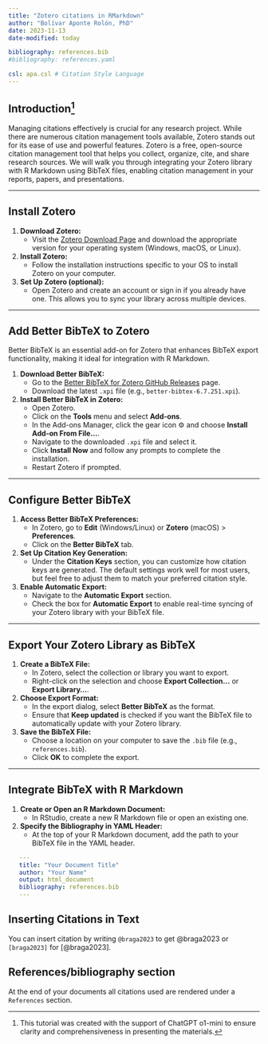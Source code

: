 ```yaml
---
title: "Zotero citations in RMarkdown"
author: "Bolívar Aponte Rolón, PhD"
date: 2023-11-13
date-modified: today

bibliography: references.bib
#bibliography: references.yaml 

csl: apa.csl # Citation Style Language
---
```


## Introduction[^1]

[^1]: This tutorial was created with the support of ChatGPT o1-mini to ensure clarity and comprehensiveness in presenting the materials.

Managing citations effectively is crucial for any research project. While there are numerous citation management tools available, Zotero stands out for its ease of use and powerful features. Zotero is a free, open-source citation management tool that helps you collect, organize, cite, and share research sources. We will walk you through integrating your Zotero library with R Markdown using BibTeX files, enabling citation management in your reports, papers, and presentations.

------------------------------------------------------------------------

## Install Zotero

1.  **Download Zotero:**
    -   Visit the [Zotero Download Page](https://www.zotero.org/download/) and download the appropriate version for your operating system (Windows, macOS, or Linux).
2.  **Install Zotero:**
    -   Follow the installation instructions specific to your OS to install Zotero on your computer.
3.  **Set Up Zotero (optional):**
    -   Open Zotero and create an account or sign in if you already have one. This allows you to sync your library across multiple devices.

------------------------------------------------------------------------

## Add Better BibTeX to Zotero

Better BibTeX is an essential add-on for Zotero that enhances BibTeX export functionality, making it ideal for integration with R Markdown.

1.  **Download Better BibTeX:**
    -   Go to the [Better BibTeX for Zotero GitHub Releases](https://github.com/retorquere/zotero-better-bibtex/releases/tag/v6.7.251) page.
    -   Download the latest `.xpi` file (e.g., `better-bibtex-6.7.251.xpi`).
2.  **Install Better BibTeX in Zotero:**
    -   Open Zotero.
    -   Click on the **Tools** menu and select **Add-ons**.
    -   In the Add-ons Manager, click the gear icon ⚙️ and choose **Install Add-on From File…**.
    -   Navigate to the downloaded `.xpi` file and select it.
    -   Click **Install Now** and follow any prompts to complete the installation.
    -   Restart Zotero if prompted.

------------------------------------------------------------------------

## Configure Better BibTeX

1.  **Access Better BibTeX Preferences:**
    -   In Zotero, go to **Edit** (Windows/Linux) or **Zotero** (macOS) \> **Preferences**.
    -   Click on the **Better BibTeX** tab.
2.  **Set Up Citation Key Generation:**
    -   Under the **Citation Keys** section, you can customize how citation keys are generated. The default settings work well for most users, but feel free to adjust them to match your preferred citation style.
3.  **Enable Automatic Export:**
    -   Navigate to the **Automatic Export** section.
    -   Check the box for **Automatic Export** to enable real-time syncing of your Zotero library with your BibTeX file.

------------------------------------------------------------------------

## Export Your Zotero Library as BibTeX

1.  **Create a BibTeX File:**
    -   In Zotero, select the collection or library you want to export.
    -   Right-click on the selection and choose **Export Collection…** or **Export Library…**.
2.  **Choose Export Format:**
    -   In the export dialog, select **Better BibTeX** as the format.
    -   Ensure that **Keep updated** is checked if you want the BibTeX file to automatically update with your Zotero library.
3.  **Save the BibTeX File:**
    -   Choose a location on your computer to save the `.bib` file (e.g., `references.bib`).
    -   Click **OK** to complete the export.

------------------------------------------------------------------------

## Integrate BibTeX with R Markdown

1.  **Create or Open an R Markdown Document:**
    -   In RStudio, create a new R Markdown file or open an existing one.
2.  **Specify the Bibliography in YAML Header:**
    -   At the top of your R Markdown document, add the path to your BibTeX file in the YAML header.

``` yaml
   ---
   title: "Your Document Title"
   author: "Your Name"
   output: html_document
   bibliography: references.bib
   ---
```

## Inserting Citations in Text

You can insert citation by writing `@braga2023` to get @braga2023 or `[braga2023]` for [@braga2023].

## References/bibliography section

At the end of your documents all citations used are rendered under a `References` section.
